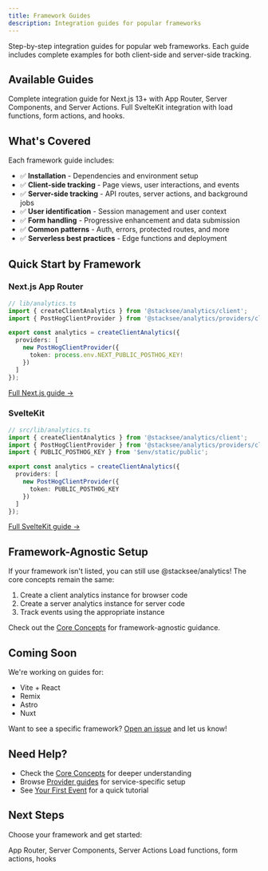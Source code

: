 ```yaml
---
title: Framework Guides
description: Integration guides for popular frameworks
---
```


Step-by-step integration guides for popular web frameworks. Each guide includes complete examples for both client-side and server-side tracking.

## Available Guides

<Cards>
  <Card title="Next.js App Router" href="/docs/guides/nextjs">
    Complete integration guide for Next.js 13+ with App Router, Server Components, and Server Actions.
  </Card>
  <Card title="SvelteKit" href="/docs/guides/sveltekit">
    Full SvelteKit integration with load functions, form actions, and hooks.
  </Card>
</Cards>

## What's Covered

Each framework guide includes:

- ✅ **Installation** - Dependencies and environment setup
- ✅ **Client-side tracking** - Page views, user interactions, and events
- ✅ **Server-side tracking** - API routes, server actions, and background jobs
- ✅ **User identification** - Session management and user context
- ✅ **Form handling** - Progressive enhancement and data submission
- ✅ **Common patterns** - Auth, errors, protected routes, and more
- ✅ **Serverless best practices** - Edge functions and deployment

## Quick Start by Framework

### Next.js App Router

```typescript
// lib/analytics.ts
import { createClientAnalytics } from '@stacksee/analytics/client';
import { PostHogClientProvider } from '@stacksee/analytics/providers/client';

export const analytics = createClientAnalytics({
  providers: [
    new PostHogClientProvider({
      token: process.env.NEXT_PUBLIC_POSTHOG_KEY!
    })
  ]
});
```

[Full Next.js guide →](/docs/guides/nextjs)

### SvelteKit

```typescript
// src/lib/analytics.ts
import { createClientAnalytics } from '@stacksee/analytics/client';
import { PostHogClientProvider } from '@stacksee/analytics/providers/client';
import { PUBLIC_POSTHOG_KEY } from '$env/static/public';

export const analytics = createClientAnalytics({
  providers: [
    new PostHogClientProvider({
      token: PUBLIC_POSTHOG_KEY
    })
  ]
});
```

[Full SvelteKit guide →](/docs/guides/sveltekit)

## Framework-Agnostic Setup

If your framework isn't listed, you can still use @stacksee/analytics! The core concepts remain the same:

1. Create a client analytics instance for browser code
2. Create a server analytics instance for server code
3. Track events using the appropriate instance

Check out the [Core Concepts](/docs/core-concepts/events) for framework-agnostic guidance.

## Coming Soon

We're working on guides for:

- Vite + React
- Remix
- Astro
- Nuxt

Want to see a specific framework? [Open an issue](https://github.com/stacksee/stacksee-analytics/issues) and let us know!

## Need Help?

- Check the [Core Concepts](/docs/core-concepts/events) for deeper understanding
- Browse [Provider guides](/docs/providers) for service-specific setup
- See [Your First Event](/docs/your-first-event) for a quick tutorial

## Next Steps

Choose your framework and get started:

<Cards>
  <Card title="Next.js" href="/docs/guides/nextjs">
    App Router, Server Components, Server Actions
  </Card>
  <Card title="SvelteKit" href="/docs/guides/sveltekit">
    Load functions, form actions, hooks
  </Card>
</Cards>
